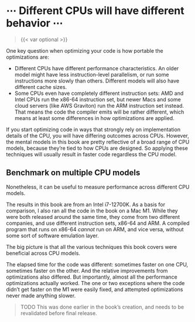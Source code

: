 # ⋯ Different CPUs will have different behavior ⋯

> {{< var optional >}}

One key question when optimizing your code is how portable the optimizations are:

* Different CPUs have different performance characteristics.
  An older model might have less instruction-level parallelism, or run some instructions more slowly than others.
  Different models will also have different cache sizes.
* Some CPUs even have completely different instruction sets: AMD and Intel CPUs run the x86-64 instruction set, but newer Macs and some cloud servers (like AWS Graviton) run the ARM instruction set instead.
  That means the code the compiler emits will be rather different, which means at least some differences in how optimizations are applied.

If you start optimizing code in ways that strongly rely on implementation details of the CPU, you will have differing outcomes across CPUs.
However, the mental models in this book are pretty reflective of a broad range of CPU models, because they're tied to how CPUs are designed.
So applying these techniques will usually result in faster code regardless the CPU model.

## Benchmark on multiple CPU models

Nonetheless, it can be useful to measure performance across different CPU models.

The results in this book are from an Intel i7-12700K.
As a basis for comparison, I also ran all the code in the book on a Mac M1.
While they were both released around the same time, they come from two different companies, and use different instruction sets, x86-64 and ARM.
A compiled program that runs on x86-64 _cannot_ run on ARM, and vice versa, without some sort of software emulation layer.

The big picture is that all the various techniques this book covers were beneficial across CPU models.

The elapsed time for the code was different: sometimes faster on one CPU, sometimes faster on the other.
And the relative improvements from optimizations also differed.
But importantly, almost all the performance optimizations actually worked.
The one or two exceptions where the code didn't get faster on the M1 were easily fixed, and attempted optimizations never made anything slower.

> TODO This was done earlier in the book's creation, and needs to be revalidated before final release.

